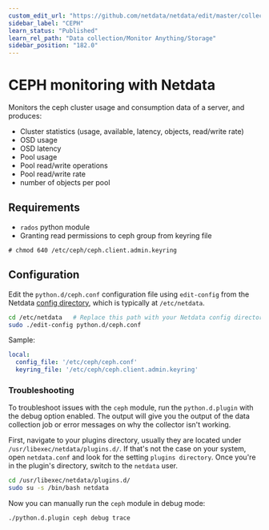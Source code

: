 ```yaml
---
custom_edit_url: "https://github.com/netdata/netdata/edit/master/collectors/python.d.plugin/ceph/README.md"
sidebar_label: "CEPH"
learn_status: "Published"
learn_rel_path: "Data collection/Monitor Anything/Storage"
sidebar_position: "182.0"
---
```



# CEPH monitoring with Netdata

Monitors the ceph cluster usage and consumption data of a server, and produces:

-   Cluster statistics (usage, available, latency, objects, read/write rate)
-   OSD usage
-   OSD latency
-   Pool usage
-   Pool read/write operations
-   Pool read/write rate
-   number of objects per pool

## Requirements

-   `rados` python module
-   Granting read permissions to ceph group from keyring file

```shell
# chmod 640 /etc/ceph/ceph.client.admin.keyring
```

## Configuration

Edit the `python.d/ceph.conf` configuration file using `edit-config` from the Netdata [config
directory](/docs/getting-started/manage-and-configure/configuration), which is typically at `/etc/netdata`.

```bash
cd /etc/netdata   # Replace this path with your Netdata config directory, if different
sudo ./edit-config python.d/ceph.conf
```

Sample:

```yaml
local:
  config_file: '/etc/ceph/ceph.conf'
  keyring_file: '/etc/ceph/ceph.client.admin.keyring'
```




### Troubleshooting

To troubleshoot issues with the `ceph` module, run the `python.d.plugin` with the debug option enabled. The 
output will give you the output of the data collection job or error messages on why the collector isn't working.

First, navigate to your plugins directory, usually they are located under `/usr/libexec/netdata/plugins.d/`. If that's 
not the case on your system, open `netdata.conf` and look for the setting `plugins directory`. Once you're in the 
plugin's directory, switch to the `netdata` user.

```bash
cd /usr/libexec/netdata/plugins.d/
sudo su -s /bin/bash netdata
```

Now you can manually run the `ceph` module in debug mode:

```bash
./python.d.plugin ceph debug trace
```

